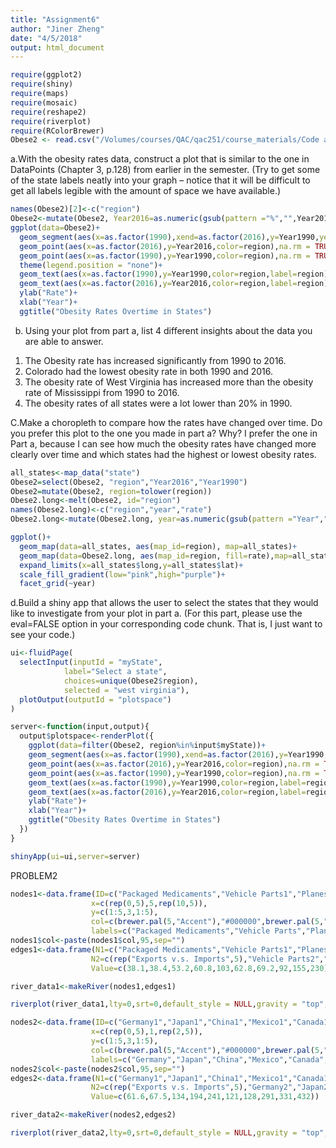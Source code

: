 ```yaml
---
title: "Assignment6"
author: "Jiner Zheng"
date: "4/5/2018"
output: html_document
---
```


```r
require(ggplot2)
require(shiny)
require(maps)
require(mosaic)
require(reshape2)
require(riverplot)
require(RColorBrewer)
Obese2 <- read.csv("/Volumes/courses/QAC/qac251/course_materials/Code and Data/Obese2.csv")
```

a.With the obesity rates data, construct a plot that is similar to the one in DataPoints (Chapter 3, p.128) from earlier in the semester. (Try to get some of the state labels neatly into your graph – notice that it will be difficult to get all labels legible with the amount of space we have available.)
```r
names(Obese2)[2]<-c("region")
Obese2<-mutate(Obese2, Year2016=as.numeric(gsub(pattern ="%","",Year2016)),Year1990=as.numeric(gsub(pattern = "%","",Year1990)))
ggplot(data=Obese2)+
  geom_segment(aes(x=as.factor(1990),xend=as.factor(2016),y=Year1990,yend=Year2016,color=region),na.rm=TRUE)+
  geom_point(aes(x=as.factor(2016),y=Year2016,color=region),na.rm = TRUE)+
  geom_point(aes(x=as.factor(1990),y=Year1990,color=region),na.rm = TRUE)+
  theme(legend.position = "none")+
  geom_text(aes(x=as.factor(1990),y=Year1990,color=region,label=region),check_overlap = TRUE,na.rm=TRUE,nudge_x = -0.25,size=2)+
  geom_text(aes(x=as.factor(2016),y=Year2016,color=region,label=region),check_overlap = TRUE,na.rm=TRUE,nudge_x = 0.25,size=2)+
  ylab("Rate")+
  xlab("Year")+
  ggtitle("Obesity Rates Overtime in States")

```

b. Using your plot from part a, list 4 different insights about the data you are able to answer.
1) The Obesity rate has increased significantly from 1990 to 2016.
2) Colorado had the lowest obesity rate in both 1990 and 2016.
3) The obesity rate of West Virginia has increased more than the obesity rate of Mississippi from 1990 to 2016.
4) The obesity rates of all states were a lot lower than 20% in 1990.

C.Make a choropleth to compare how the rates have changed over time. Do you prefer this plot to the one you made in part a? Why?
I prefer the one in Part a, because I can see how much the obesity rates have changed more clearly over time and which states had the highest or lowest obesity rates.
```r
all_states<-map_data("state")
Obese2=select(Obese2, "region","Year2016","Year1990")
Obese2=mutate(Obese2, region=tolower(region))
Obese2.long<-melt(Obese2, id="region")
names(Obese2.long)<-c("region","year","rate")
Obese2.long<-mutate(Obese2.long, year=as.numeric(gsub(pattern ="Year","",year),rate=as.numeric(rate)))

ggplot()+
  geom_map(data=all_states, aes(map_id=region), map=all_states)+
  geom_map(data=Obese2.long, aes(map_id=region, fill=rate),map=all_states)+
  expand_limits(x=all_states$long,y=all_states$lat)+
  scale_fill_gradient(low="pink",high="purple")+
  facet_grid(~year)
```

d.Build a shiny app that allows the user to select the states that they would like to investigate from your plot in part a. (For this part, please use the eval=FALSE option in your corresponding code chunk. That is, I just want to see your code.)

```r
ui<-fluidPage(
  selectInput(inputId = "myState",
            label="Select a state",
            choices=unique(Obese2$region),
            selected = "west virginia"),
  plotOutput(outputId = "plotspace")
)

server<-function(input,output){
  output$plotspace<-renderPlot({
    ggplot(data=filter(Obese2, region%in%input$myState))+
    geom_segment(aes(x=as.factor(1990),xend=as.factor(2016),y=Year1990,yend=Year2016,color=region),na.rm=TRUE)+
    geom_point(aes(x=as.factor(2016),y=Year2016,color=region),na.rm = TRUE)+
    geom_point(aes(x=as.factor(1990),y=Year1990,color=region),na.rm = TRUE)+
    geom_text(aes(x=as.factor(1990),y=Year1990,color=region,label=region),check_overlap = TRUE,na.rm=TRUE,nudge_x = -0.1)+
    geom_text(aes(x=as.factor(2016),y=Year2016,color=region,label=region),check_overlap = TRUE,na.rm=TRUE,nudge_x = 0.1)+
    ylab("Rate")+
    xlab("Year")+
    ggtitle("Obesity Rates Overtime in States")
  })
}

shinyApp(ui=ui,server=server)
```



PROBLEM2

```r
nodes1<-data.frame(ID=c("Packaged Medicaments","Vehicle Parts1","Planes, Helicopters, and/or Spacecraft","Cars1","Refined petroleum1","Exports v.s. Imports","Vehicle Parts2","Refined Petroleum2","Computers","Cars2","Crude Petroleum"),
                  x=c(rep(0,5),5,rep(10,5)),
                  y=c(1:5,3,1:5),
                  col=c(brewer.pal(5,"Accent"),"#000000",brewer.pal(5,"Accent")),
                  labels=c("Packaged Medicaments","Vehicle Parts","Planes, Helicopters, and/or Spacecraft","Cars","Refinedetroleum","Exports v.s. Imports","Vehicle Parts","Refined Petroleum","Computers","Cars","Crude Petroleum"))
nodes1$col<-paste(nodes1$col,95,sep="")
edges1<-data.frame(N1=c("Packaged Medicaments","Vehicle Parts1","Planes, Helicopters, and/or Spacecraft","Cars1","Refined petroleum1",rep("Exports v.s. Imports",5)),
                  N2=c(rep("Exports v.s. Imports",5),"Vehicle Parts2","Refined Petroleum2","Computers","Cars2","Crude Petroleum"),
                  Value=c(38.1,38.4,53.2,60.8,103,62.8,69.2,92,155,230))

river_data1<-makeRiver(nodes1,edges1)

riverplot(river_data1,lty=0,srt=0,default_style = NULL,gravity = "top",node_margin = 1,nodewidth = 1,plot_area = 0.5,nsteps = 50,add_mid_points = NULL,yscale = "auto",text="R")
```

```r
nodes2<-data.frame(ID=c("Germany1","Japan1","China1","Mexico1","Canada1","Exports v.s. Imports","Germany2","Japan2","Mexico2","Canada2","China2"),
                  x=c(rep(0,5),1,rep(2,5)),
                  y=c(1:5,3,1:5),
                  col=c(brewer.pal(5,"Accent"),"#000000",brewer.pal(5,"Accent")),
                  labels=c("Germany","Japan","China","Mexico","Canada","Exports v.s. Imports","Germany","Japan","Mexico","Canada","China"))
nodes2$col<-paste(nodes2$col,95,sep="")
edges2<-data.frame(N1=c("Germany1","Japan1","China1","Mexico1","Canada1",rep("Exports v.s. Imports",5)),
                  N2=c(rep("Exports v.s. Imports",5),"Germany2","Japan2","Mexico2","Canada2","China2"),
                  Value=c(61.6,67.5,134,194,241,121,128,291,331,432))

river_data2<-makeRiver(nodes2,edges2)

riverplot(river_data2,lty=0,srt=0,default_style = NULL,gravity = "top",node_margin = 1,nodewidth = 1,plot_area = 0.5,nsteps = 50,add_mid_points = NULL,yscale = "auto",text="R")
```

